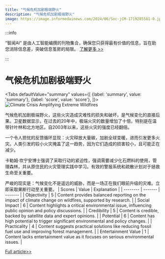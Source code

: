 ```yaml
---
title: "气候危机加剧极端野火"
description: "气候危机加剧极端野火"
image: https://image.informedainews.com/2024/06/Soc-jCM-1719285581-0.jpg
---
```



:::info

“智闻AI“ 是由人工智能编撰的刊物集合，确保您只获得最有价值的信息，旨在助您消除信息差，突破信息茧房的局限。  [了解更多 >>](/)

:::

# 气候危机加剧极端野火


<Tabs
	defaultValue="summary"
	values={[
	{label: 'summary', value: 'summary'},
	{label: 'score', value: 'score'},
]}>
<TabItem value="summary">
<img
  src="https://image.informedainews.com/2024/06/Soc-jCM-1719285581-0.jpg"
  alt="Climate Crisis Amplifying Extreme Wildfires"
/>



气候危机加剧极端野火，这些火灾造成灾难性的损失和破坏，是气候变化的直接后果。卫星数据显示，在过去的20年中，极端火灾的数量增加了十倍，特别是在温带针叶林和北方地区。自2003年以来，这些火灾的强度已经翻倍。

一个令人担忧的反馈循环显现：火灾释放大量碳，加剧全球变暖，进而引发更多火灾。人类引发的较小火灾掩盖了这一趋势，因为它们造成的损害较小，且可能正在减少。

卡勒姆·坎宁安博士强调了采取行动的紧迫性，强调需要减少化石燃料的使用，管理森林，并从原住民的火灾管理实践中学习。有效的警报系统和疏散计划对于拯救生命至关重要。

严峻的现实是：气候变化不是遥远的威胁，而是一场正在我们眼前升级的灾难。立即采取果断行动至关重要。
</TabItem>
<TabItem value="score">
	| Scores     | Value   | Explanation |
	| -------- | ------- | ------- |
	| Objectivity  | 5    | Content provides balanced reporting on the impact of climate change on wildfires, supported by research.    |
	| Social Impact | 6     | Content highlights a critical environmental issue, influencing public opinion and policy discussions.    |
	| Credibility    | 5    | Content is credible, backed by satellite data and expert opinions.    |
	| Potential    | 6    | Content has high potential to trigger significant environmental and policy changes.    |
	| Practicality    | 4    | Content suggests practical solutions like reducing fossil fuel use and improving forest management.    |
	| Entertainment Value    | 1    | Content lacks entertainment value as it focuses on serious environmental issues.    |
</TabItem>
</Tabs>

[Full article>>](https://www.theguardian.com/world/article/2024/jun/24/climate-crisis-driving-exponential-rise-in-most-extreme-wildfires)
